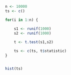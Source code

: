 


```r


n <- 10000
ts <- c()

for(i in 1:n) {

    s1 <- runif(1000)
    s2 <- runif(1000)
    
    t <- t.test(s1,s2)

    ts <- c(ts, t$statistic)
}


hist(ts)
```
